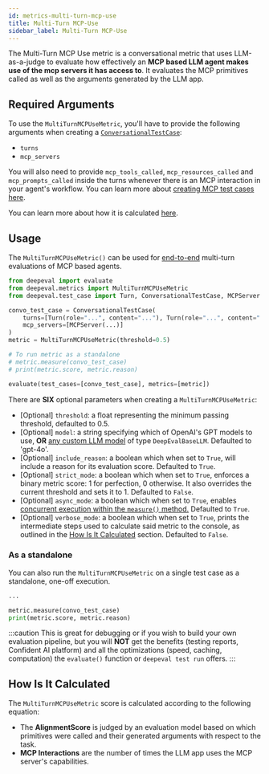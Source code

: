 ```yaml
---
id: metrics-multi-turn-mcp-use
title: Multi-Turn MCP-Use
sidebar_label: Multi-Turn MCP-Use
---
```


<head>
  <link
    rel="canonical"
    href="https://deepeval.com/docs/metrics-multi-turn-mcp-use"
  />
</head>


<MetricTagsDisplayer multiTurn={true} chatbot={true} referenceless={true} />

The Multi-Turn MCP Use metric is a conversational metric that uses LLM-as-a-judge to evaluate how effectively an **MCP based LLM agent makes use of the mcp servers it has access to**. It evaluates the MCP primitives called as well as the arguments generated by the LLM app.

## Required Arguments

To use the `MultiTurnMCPUseMetric`, you'll have to provide the following arguments when creating a [`ConversationalTestCase`](https://www.deepeval.com/docs/evaluation-multiturn-test-cases):

- `turns`
- `mcp_servers`

You will also need to provide `mcp_tools_called`, `mcp_resources_called` and `mcp_prompts_called` inside the turns whenever there is an MCP interaction in your agent's workflow. You can learn more about [creating MCP test cases here](https://www.deepeval.com/docs/evaluation-mcp).

You can learn more about how it is calculated [here](#how-is-it-calculated).

## Usage

The `MultiTurnMCPUseMetric()` can be used for [end-to-end](/docs/evaluation-end-to-end-llm-evals) multi-turn evaluations of MCP based agents.

```python
from deepeval import evaluate
from deepeval.metrics import MultiTurnMCPUseMetric
from deepeval.test_case import Turn, ConversationalTestCase, MCPServer

convo_test_case = ConversationalTestCase(
    turns=[Turn(role="...", content="..."), Turn(role="...", content="...")],
    mcp_servers=[MCPServer(...)]
)
metric = MultiTurnMCPUseMetric(threshold=0.5)

# To run metric as a standalone
# metric.measure(convo_test_case)
# print(metric.score, metric.reason)

evaluate(test_cases=[convo_test_case], metrics=[metric])
```

There are **SIX** optional parameters when creating a `MultiTurnMCPUseMetric`:

- [Optional] `threshold`: a float representing the minimum passing threshold, defaulted to 0.5.
- [Optional] `model`: a string specifying which of OpenAI's GPT models to use, **OR** [any custom LLM model](/docs/metrics-introduction#using-a-custom-llm) of type `DeepEvalBaseLLM`. Defaulted to 'gpt-4o'.
- [Optional] `include_reason`: a boolean which when set to `True`, will include a reason for its evaluation score. Defaulted to `True`.
- [Optional] `strict_mode`: a boolean which when set to `True`, enforces a binary metric score: 1 for perfection, 0 otherwise. It also overrides the current threshold and sets it to 1. Defaulted to `False`.
- [Optional] `async_mode`: a boolean which when set to `True`, enables [concurrent execution within the `measure()` method.](/docs/metrics-introduction#measuring-a-metric-in-async) Defaulted to `True`.
- [Optional] `verbose_mode`: a boolean which when set to `True`, prints the intermediate steps used to calculate said metric to the console, as outlined in the [How Is It Calculated](#how-is-it-calculated) section. Defaulted to `False`.

### As a standalone

You can also run the `MultiTurnMCPUseMetric` on a single test case as a standalone, one-off execution.

```python
...

metric.measure(convo_test_case)
print(metric.score, metric.reason)
```

:::caution
This is great for debugging or if you wish to build your own evaluation pipeline, but you will **NOT** get the benefits (testing reports, Confident AI platform) and all the optimizations (speed, caching, computation) the `evaluate()` function or `deepeval test run` offers.
:::

## How Is It Calculated

The `MultiTurnMCPUseMetric` score is calculated according to the following equation:

<Equation formula="\text{MCP Use Score} = \frac{\text{AlignmentScore(Primitives Used, Primitives Available)}}{\text{Total Number of MCP Interactions}}" />

- The **AlignmentScore** is judged by an evaluation model based on which primitives were called and their generated arguments with respect to the task.
- **MCP Interactions** are the number of times the LLM app uses the MCP server's capabilities.
